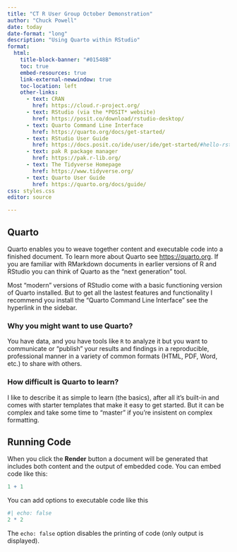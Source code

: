 ```yaml
---
title: "CT R User Group October Demonstration"
author: "Chuck Powell"
date: today
date-format: "long"
description: "Using Quarto within RStudio"
format:
  html:
    title-block-banner: "#01548B"
    toc: true
    embed-resources: true
    link-external-newwindow: true
    toc-location: left
    other-links:
      - text: CRAN
        href: https://cloud.r-project.org/
      - text: RStudio (via the *POSIT* website)
        href: https://posit.co/download/rstudio-desktop/
      - text: Quarto Command Line Interface
        href: https://quarto.org/docs/get-started/
      - text: RStudio User Guide
        href: https://docs.posit.co/ide/user/ide/get-started/#hello-rstudio
      - text: pak R package manager
        href: https://pak.r-lib.org/
      - text: The Tidyverse Homepage
        href: https://www.tidyverse.org/
      - text: Quarto User Guide
        href: https://quarto.org/docs/guide/
css: styles.css
editor: source

---
```


## Quarto

Quarto enables you to weave together content and executable code into a finished document. To learn more about Quarto see <https://quarto.org>.  If you are familiar with RMarkdown documents in
earlier versions of R and RStudio you can think of Quarto as the "next generation" tool.

Most "modern" versions of RStudio come with a basic functioning version of Quarto installed.
But to get all the lastest features and functionality I recommend you install the 
"Quarto Command Line Interface" see the hyperlink in the sidebar.

### Why you might want to use Quarto?

You have data, and you have tools like `R` to analyze it but you want to communicate or
"publish" your results and findings in a reproducible, professional manner in a variety
of common formats (HTML, PDF, Word, etc.) to share with others.

### How difficult is Quarto to learn?

I like to describe it as simple to learn (the basics), after all it's built-in and
comes with starter templates that make it easy to get started.  But it can be complex
and take some time to "master" if you're insistent on complex formatting.



## Running Code

When you click the **Render** button a document will be generated that includes both content and the output of embedded code. You can embed code like this:

```r
1 + 1
```

You can add options to executable code like this 

```r
#| echo: false
2 * 2
```

The `echo: false` option disables the printing of code (only output is displayed).
